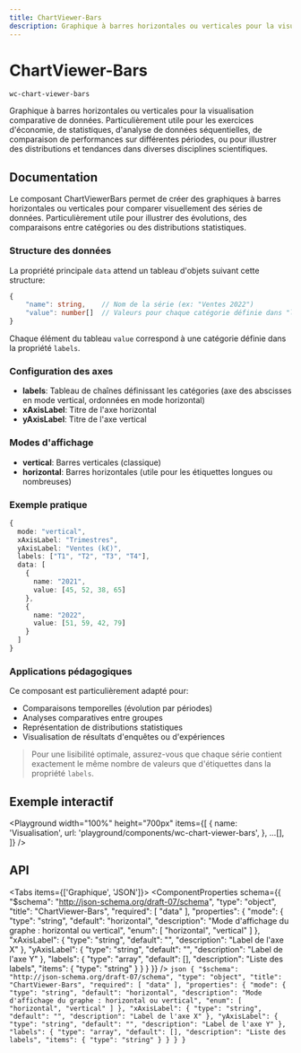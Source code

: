 ```yaml
---
title: ChartViewer-Bars
description: Graphique à barres horizontales ou verticales pour la visualisation comparative de données. Particulièrement utile pour les exercices d'économie, de statistiques, d'analyse de données séquentielles, de comparaison de performances sur différentes périodes, ou pour illustrer des distributions et tendances dans diverses disciplines scientifiques.
---
```



# ChartViewer-Bars

`wc-chart-viewer-bars`

Graphique à barres horizontales ou verticales pour la visualisation comparative de données. Particulièrement utile pour les exercices d'économie, de statistiques, d'analyse de données séquentielles, de comparaison de performances sur différentes périodes, ou pour illustrer des distributions et tendances dans diverses disciplines scientifiques.

## Documentation

Le composant ChartViewerBars permet de créer des graphiques à barres horizontales ou verticales pour comparer visuellement des séries de données. Particulièrement utile pour illustrer des évolutions, des comparaisons entre catégories ou des distributions statistiques.

### Structure des données

La propriété principale `data` attend un tableau d'objets suivant cette structure:

```typescript
{
    "name": string,    // Nom de la série (ex: "Ventes 2022")
    "value": number[]  // Valeurs pour chaque catégorie définie dans "labels"
}
```

Chaque élément du tableau `value` correspond à une catégorie définie dans la propriété `labels`.

### Configuration des axes

- **labels**: Tableau de chaînes définissant les catégories (axe des abscisses en mode vertical, ordonnées en mode horizontal)
- **xAxisLabel**: Titre de l'axe horizontal
- **yAxisLabel**: Titre de l'axe vertical

### Modes d'affichage

- **vertical**: Barres verticales (classique)
- **horizontal**: Barres horizontales (utile pour les étiquettes longues ou nombreuses)

### Exemple pratique

```typescript
{
  mode: "vertical",
  xAxisLabel: "Trimestres",
  yAxisLabel: "Ventes (k€)",
  labels: ["T1", "T2", "T3", "T4"],
  data: [
    {
      name: "2021",
      value: [45, 52, 38, 65]
    },
    {
      name: "2022",
      value: [51, 59, 42, 79]
    }
  ]
}
```

### Applications pédagogiques

Ce composant est particulièrement adapté pour:

- Comparaisons temporelles (évolution par périodes)
- Analyses comparatives entre groupes
- Représentation de distributions statistiques
- Visualisation de résultats d'enquêtes ou d'expériences

> Pour une lisibilité optimale, assurez-vous que chaque série contient exactement le même nombre de valeurs que d'étiquettes dans la propriété `labels`.

## Exemple interactif

<Playground
  width="100%"
  height="700px"
  items={[
    {
      name: 'Visualisation',
      url: 'playground/components/wc-chart-viewer-bars',
    },
    ...[],
  ]}
/>

## API

<Tabs items={['Graphique', 'JSON']}>
  <Tab>
    <ComponentProperties schema={{
  "$schema": "http://json-schema.org/draft-07/schema",
  "type": "object",
  "title": "ChartViewer-Bars",
  "required": [
    "data"
  ],
  "properties": {
    "mode": {
      "type": "string",
      "default": "horizontal",
      "description": "Mode d'affichage du graphe : horizontal ou vertical",
      "enum": [
        "horizontal",
        "vertical"
      ]
    },
    "xAxisLabel": {
      "type": "string",
      "default": "",
      "description": "Label de l'axe X"
    },
    "yAxisLabel": {
      "type": "string",
      "default": "",
      "description": "Label de l'axe Y"
    },
    "labels": {
      "type": "array",
      "default": [],
      "description": "Liste des labels",
      "items": {
        "type": "string"
      }
    }
  }
}} />
  </Tab>
  <Tab>
    ```json
    {
  "$schema": "http://json-schema.org/draft-07/schema",
  "type": "object",
  "title": "ChartViewer-Bars",
  "required": [
    "data"
  ],
  "properties": {
    "mode": {
      "type": "string",
      "default": "horizontal",
      "description": "Mode d'affichage du graphe : horizontal ou vertical",
      "enum": [
        "horizontal",
        "vertical"
      ]
    },
    "xAxisLabel": {
      "type": "string",
      "default": "",
      "description": "Label de l'axe X"
    },
    "yAxisLabel": {
      "type": "string",
      "default": "",
      "description": "Label de l'axe Y"
    },
    "labels": {
      "type": "array",
      "default": [],
      "description": "Liste des labels",
      "items": {
        "type": "string"
      }
    }
  }
}
    ```
  </Tab>
</Tabs>
